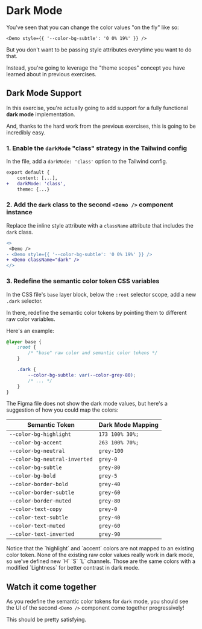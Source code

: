 # Dark Mode

You've seen that you can change the color values "on the fly" like so:

```tsx
<Demo style={{ '--color-bg-subtle': '0 0% 19%' }} />
```

But you don't want to be passing style attributes everytime you want to do that.

Instead, you're going to leverage the "theme scopes" concept you have learned about in previous exercises.

## Dark Mode Support

In this exercise, you're actually going to add support for a fully functional **dark mode** implementation.

And, thanks to the hard work from the previous exercises, this is going to be incredibly easy.

### 1. Enable the `darkMode` "class" strategy in the Tailwind config

In the <InlineFile file="tailwind.config.ts" /> file, add a `darkMode: 'class'` option to the Tailwind config.

```diff
export default {
	content: [...],
+	darkMode: 'class',
	theme: {...}
```

### 2. Add the `dark` class to the second `<Demo />` component instance

Replace the inline style attribute with a `className` attribute that includes the `dark` class.

```diff
<>
 <Demo />
- <Demo style={{ '--color-bg-subtle': '0 0% 19%' }} />
+ <Demo className="dark" />
</>
```

### 3. Redefine the semantic color token CSS variables

In the CSS file's `base` layer block, below the `:root` selector scope, add a new `.dark` selector.

In there, redefine the semantic color tokens by pointing them to different raw color variables.

Here's an example:

```css
@layer base {
	:root {
		/* "base" raw color and semantic color tokens */
	}

	.dark {
		--color-bg-subtle: var(--color-grey-80);
		/* ... */
	}
}
```

The Figma file does not show the dark mode values, but here's a suggestion of how you could map the colors:

| Semantic Token                | Dark Mode Mapping |
| ----------------------------- | ----------------- |
| `--color-bg-highlight`        | `173 100% 30%;`   |
| `--color-bg-accent`           | `263 100% 70%;`   |
| `--color-bg-neutral`          | `grey-100`        |
| `--color-bg-neutral-inverted` | `grey-0`          |
| `--color-bg-subtle`           | `grey-80`         |
| `--color-bg-bold`             | `grey-5`          |
| `--color-border-bold`         | `grey-40`         |
| `--color-border-subtle`       | `grey-60`         |
| `--color-border-muted`        | `grey-80`         |
| `--color-text-copy`           | `grey-0`          |
| `--color-text-subtle`         | `grey-40`         |
| `--color-text-muted`          | `grey-60`         |
| `--color-text-inverted`       | `grey-90`         |

<callout-info>
	Notice that the `highlight` and `accent` colors are not mapped to an existing
	color token. None of the existing raw color values really work in dark mode,
	so we've defined new `H` `S` `L` channels. Those are the same colors with a
	modified `Lightness` for better contrast in dark mode.
</callout-info>

## Watch it come together

As you redefine the semantic color tokens for `dark` mode, you should see the UI of the second `<Demo />` component come together progressively!

This should be pretty satisfying.
